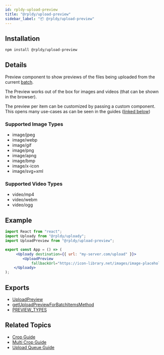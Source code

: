 ```yaml
---
id: rpldy-upload-preview
title: "@rpldy/upload-preview"
sidebar_label: "📦 @rpldy/upload-preview"
---
```


## Installation

```bash npm2yarn
npm install @rpldy/upload-preview
```

## Details

Preview component to show previews of the files being uploaded from the current [batch](../getting-started/concepts).

The Preview works out of the box for images and videos (that can be shown in the browser).

The preview per item can be customized by passing a custom component. This opens many use-cases as can be seen in the guides ([linked below](#related-topics))

### Supported Image Types

- image/jpeg
- image/webp
- image/gif
- image/png
- image/apng
- image/bmp
- image/x-icon
- image/svg+xml

### Supported Video Types

- video/mp4
- video/webm
- video/ogg

## Example

```jsx
import React from "react";
import Uploady from "@rpldy/uploady";
import UploadPreview from "@rpldy/upload-preview";

export const App = () => (
     <Uploady destination={{ url: "my-server.com/upload" }}>
        <UploadPreview
            fallbackUrl="https://icon-library.net/images/image-placeholder-icon/image-placeholder-icon-6.jpg"/>
    </Uploady>
);
```

## Exports

* [UploadPreview](../api/components/uploadPreview)
* [getUploadPreviewForBatchItemsMethod](../utils/getUploadPreviewForBatchItemsMethod)
* [PREVIEW_TYPES](../api/constants#previewTypes)

## Related Topics

* [Crop Guide](../guides/Crop)
* [Multi Crop Guide](../guides/MultiCrop)
* [Upload Queue Guide](../guides/UploadQueue)
